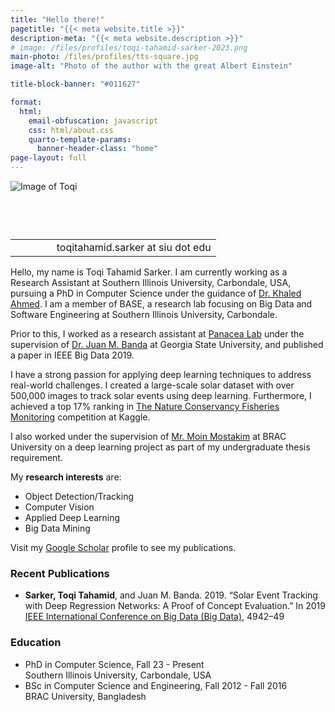 ```yaml
---
title: "Hello there!"
pagetitle: "{{< meta website.title >}}"
description-meta: "{{< meta website.description >}}"
# image: /files/profiles/toqi-tahamid-sarker-2023.png
main-photo: /files/profiles/tts-square.jpg
image-alt: "Photo of the author with the great Albert Einstein"

title-block-banner: "#011627"

format:
  html:
    email-obfuscation: javascript
    css: html/about.css
    quarto-template-params:
      banner-header-class: "home"
page-layout: full
---
```


::: {.grid}

::: {.g-col-12 .g-col-sm-4}

```{=html}
<div class="pic-intro">
  <img class="center-block img img-responsive img-thumbnail"
      src="{{< meta main-photo >}}"
      alt="Image of Toqi">

<!-- <p id="title">
  Co-founder
  <br>
  <span id="program">penguin.com.bd</span>
</p> -->
  

<!-- <table id="contact-table" > -->
  <!-- <tbody> -->
      <!-- <tr>
          <td style="width:30px">
              <i class="fas fa-home"></i>
          </td>
          <td>
              Address Line 1
              <br>
              Address Line 2
              <br>
              Address Line 3
          </td>
      </tr> -->
      <!-- <tr>
          <td>
            <b>Email:</b>
            <i class="fas fa-envelope" data-qmd=""></i>
          </td>
          <td style="text-align:right">
            dot com
          </td>
      </tr> -->
  <!-- </tbody> -->
<!-- </table> -->

</div>
```


<div style="padding-top:60px">
  |  
-|---:
 <i class="fas fa-envelope" data-qmd=""></i>| toqitahamid.sarker at siu dot edu   
</div>


<!-- <a class="twitter-timeline" data-height="600" data-width="400"  href="https://twitter.com/toqitahamid?ref_src=twsrc%5Etfw">Tweets by toqitahamid</a>

<script async src="https://platform.twitter.com/widgets.js" charset="utf-8"></script> -->


:::

::: {.g-col-12 .g-col-sm-8}

<!-- ::: {.callout-important appearance="simple" icon=false}
<p style="color:#CE4446">**I am actively looking for a research assistantship position for Fall 23. If you are interested, please refer to my [CV](/cv/tts-cv.pdf)**</p>

::: -->

<div class="intro" id="intro">
Hello, my name is Toqi Tahamid Sarker. I am currently working as a Research Assistant at Southern Illinois University, Carbondale, USA, pursuing a PhD in Computer Science under the guidance of <a href="https://www2.cs.siu.edu/~kahmed/">Dr. Khaled Ahmed</a>. I am a member of BASE, a research lab focusing on Big Data and Software Engineering at Southern Illinois University, Carbondale.

Prior to this, I worked as a research assistant at <a href="http://www.panacealab.org/">Panacea Lab</a> under the supervision of <a href="http://www.jmbanda.com/">Dr. Juan M. Banda</a> at Georgia State University, and published a paper in IEEE Big Data 2019.

I have a strong passion for applying deep learning techniques to address real-world challenges. I created a large-scale solar dataset with over 500,000 images to track solar events using deep learning. Furthermore, I achieved a top 17% ranking in <a href="https://www.kaggle.com/c/the-nature-conservancy-fisheries-monitoring">The Nature Conservancy Fisheries Monitoring</a> competition at Kaggle.

I also worked under the supervision of [Mr. Moin Mostakim](https://www.bracu.ac.bd/about/people/moin-mostakim) at BRAC University on a deep learning project as part of my undergraduate thesis requirement.

My **research interests** are:

* Object Detection/Tracking
* Computer Vision
* Applied Deep Learning
* Big Data Mining


Visit my [Google Scholar](https://scholar.google.com/citations?user=i1SmuwYAAAAJ&hl=en) profile to see my publications.
</div>



```{=html}
<h3 class="push-down-3">
  <span><i class="fa-solid fa-book"></i> Recent Publications</span>
</h3>
<ul id="publications">
  <li>
      <b>Sarker, Toqi Tahamid</b>, and Juan M. Banda. 2019. “Solar Event Tracking with Deep Regression Networks: A Proof of Concept Evaluation.” In 2019 <a href="https://bigdataieee.org/BigData2019/">IEEE International Conference on Big Data (Big Data)</a>, 4942–49  <a href="https://doi.org/10.1109/BigData47090.2019.9006273"><i class="fas fa-link"></i></a>
  </li>
</ul>



<h3 class="push-down-3">
  <span><i class="fa-solid fa-graduation-cap"></i> Education</span>
</h3>
    <ul id="education">

      <li>
            PhD in Computer Science, Fall 23 - Present
            <br>
            <!-- <span class="university"><em>BRAC University, Bangladesh</em></span> -->
            <span class="university">Southern Illinois University, Carbondale, USA</span>
        </li>
        
        <li>
            BSc in Computer Science and Engineering, Fall 2012 - Fall 2016
            <br>
            <!-- <span class="university"><em>BRAC University, Bangladesh</em></span> -->
            <span class="university">BRAC University, Bangladesh</span>
        </li>
    </ul>
```

:::

:::




